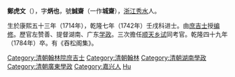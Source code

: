 '''鄭虎文'''（{{bd|1714年||1784年||Zheng郑}}），字'''炳也'''，號'''誠齋'''（一作'''城齋'''），[[浙江|浙江]][[秀水|秀水]]人。

生於康熙五十三年（1714年），乾隆七年（1742年）壬戌科进士。由[[庶吉士|庶吉士]]授[[编修|编修]]。歷官左赞善、提督湖南、广东[[学政|学政]]。三次擔任[[顺天|顺天]][[乡试|乡试]]同考官。乾隆四十九年（1784年）卒。有《吞松阁集》。 

{{乾隆七年壬戌科殿試金榜}}
{{DEFAULTSORT:Zheng郑}}
[[Category:清朝翰林院庶吉士|Category:清朝翰林院庶吉士]]
[[Category:清朝翰林|Category:清朝翰林]]
[[Category:清朝湖南學政|Category:清朝湖南學政]]
[[Category:清朝廣東學政|Category:清朝廣東學政]]
[[Category:嘉兴人|Category:嘉兴人]]
[[Category:郑姓|Hu]]
